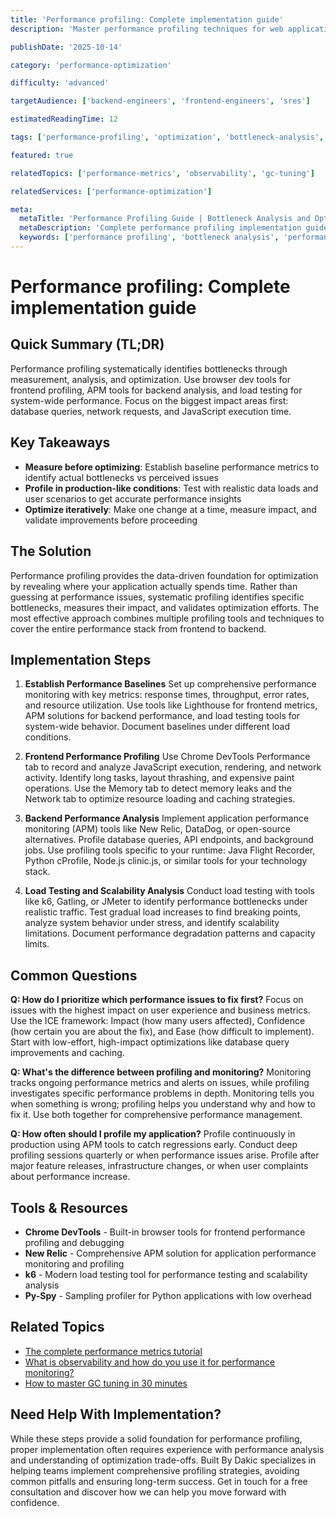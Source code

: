 ```yaml
---
title: 'Performance profiling: Complete implementation guide'
description: 'Master performance profiling techniques for web applications. Learn to identify bottlenecks, analyze performance data, and optimize systematically.'

publishDate: '2025-10-14'

category: 'performance-optimization'

difficulty: 'advanced'

targetAudience: ['backend-engineers', 'frontend-engineers', 'sres']

estimatedReadingTime: 12

tags: ['performance-profiling', 'optimization', 'bottleneck-analysis', 'monitoring']

featured: true

relatedTopics: ['performance-metrics', 'observability', 'gc-tuning']

relatedServices: ['performance-optimization']

meta:
  metaTitle: 'Performance Profiling Guide | Bottleneck Analysis and Optimization'
  metaDescription: 'Complete performance profiling implementation guide. Learn to identify bottlenecks, analyze performance data, and optimize web applications systematically.'
  keywords: ['performance profiling', 'bottleneck analysis', 'performance optimization', 'application monitoring']
---
```


# Performance profiling: Complete implementation guide

## Quick Summary (TL;DR)

Performance profiling systematically identifies bottlenecks through measurement, analysis, and optimization. Use browser dev tools for frontend profiling, APM tools for backend analysis, and load testing for system-wide performance. Focus on the biggest impact areas first: database queries, network requests, and JavaScript execution time.

## Key Takeaways

- **Measure before optimizing**: Establish baseline performance metrics to identify actual bottlenecks vs perceived issues
- **Profile in production-like conditions**: Test with realistic data loads and user scenarios to get accurate performance insights
- **Optimize iteratively**: Make one change at a time, measure impact, and validate improvements before proceeding

## The Solution

Performance profiling provides the data-driven foundation for optimization by revealing where your application actually spends time. Rather than guessing at performance issues, systematic profiling identifies specific bottlenecks, measures their impact, and validates optimization efforts. The most effective approach combines multiple profiling tools and techniques to cover the entire performance stack from frontend to backend.

## Implementation Steps

1. **Establish Performance Baselines**
   Set up comprehensive performance monitoring with key metrics: response times, throughput, error rates, and resource utilization. Use tools like Lighthouse for frontend metrics, APM solutions for backend performance, and load testing tools for system-wide behavior. Document baselines under different load conditions.

2. **Frontend Performance Profiling**
   Use Chrome DevTools Performance tab to record and analyze JavaScript execution, rendering, and network activity. Identify long tasks, layout thrashing, and expensive paint operations. Use the Memory tab to detect memory leaks and the Network tab to optimize resource loading and caching strategies.

3. **Backend Performance Analysis**
   Implement application performance monitoring (APM) tools like New Relic, DataDog, or open-source alternatives. Profile database queries, API endpoints, and background jobs. Use profiling tools specific to your runtime: Java Flight Recorder, Python cProfile, Node.js clinic.js, or similar tools for your technology stack.

4. **Load Testing and Scalability Analysis**
   Conduct load testing with tools like k6, Gatling, or JMeter to identify performance bottlenecks under realistic traffic. Test gradual load increases to find breaking points, analyze system behavior under stress, and identify scalability limitations. Document performance degradation patterns and capacity limits.

## Common Questions

**Q: How do I prioritize which performance issues to fix first?**
Focus on issues with the highest impact on user experience and business metrics. Use the ICE framework: Impact (how many users affected), Confidence (how certain you are about the fix), and Ease (how difficult to implement). Start with low-effort, high-impact optimizations like database query improvements and caching.

**Q: What's the difference between profiling and monitoring?**
Monitoring tracks ongoing performance metrics and alerts on issues, while profiling investigates specific performance problems in depth. Monitoring tells you when something is wrong; profiling helps you understand why and how to fix it. Use both together for comprehensive performance management.

**Q: How often should I profile my application?**
Profile continuously in production using APM tools to catch regressions early. Conduct deep profiling sessions quarterly or when performance issues arise. Profile after major feature releases, infrastructure changes, or when user complaints about performance increase.

## Tools & Resources

- **Chrome DevTools** - Built-in browser tools for frontend performance profiling and debugging
- **New Relic** - Comprehensive APM solution for application performance monitoring and profiling
- **k6** - Modern load testing tool for performance testing and scalability analysis
- **Py-Spy** - Sampling profiler for Python applications with low overhead

## Related Topics

- [The complete performance metrics tutorial]({{/topics/the-complete-performance-metrics-tutorial}})
- [What is observability and how do you use it for performance monitoring?]({{/topics/what-is-observability-and-how-do-you-use-it-for-performance-monitoring}})
- [How to master GC tuning in 30 minutes]({{/topics/how-to-master-gc-tuning-in-30-minutes}})

## Need Help With Implementation?

While these steps provide a solid foundation for performance profiling, proper implementation often requires experience with performance analysis and understanding of optimization trade-offs. Built By Dakic specializes in helping teams implement comprehensive profiling strategies, avoiding common pitfalls and ensuring long-term success. Get in touch for a free consultation and discover how we can help you move forward with confidence.
